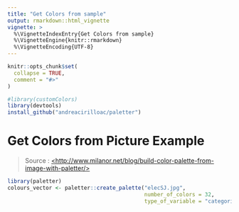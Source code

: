 ```yaml
---
title: "Get Colors from sample"
output: rmarkdown::html_vignette
vignette: >
  %\VignetteIndexEntry{Get Colors from sample}
  %\VignetteEngine{knitr::rmarkdown}
  %\VignetteEncoding{UTF-8}
---
```


```r
knitr::opts_chunk$set(
  collapse = TRUE,
  comment = "#>"
)
```

```r
#library(customColors)
library(devtools)
install_github("andreacirilloac/paletter")
```

# Get Colors from Picture Example

> Source : [\<http://www.milanor.net/blog/build-color-palette-from-image-with-paletter/>](http://www.milanor.net/blog/build-color-palette-from-image-with-paletter/)

```r
library(paletter)
colours_vector <- paletter::create_palette("elecSJ.jpg",
                                           number_of_colors = 32,
                                           type_of_variable = "categorical")
```
